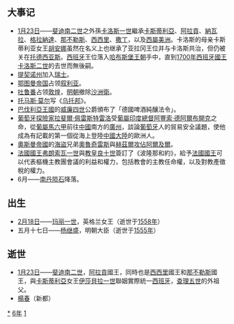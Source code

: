 {{yearTOC|1516|明'''[[正德|正德]]十一年'''；越南'''[[洪順|洪順]]八年'''，'''[[光紹|光紹]]元年'''；陳暠'''[[天應_(陳暠)|天應]]元年'''；陳㫒'''[[宣和_(越南)|宣和]]元年'''；日本'''[[永正|永正]]十三年'''}}

== 大事记 ==
*[[1月23日|1月23日]]——[[费尔南多二世_(阿拉贡)|斐迪南二世]]之外孫[[查理五世_(神圣罗马帝国)|卡洛斯一世]]繼承[[卡斯蒂利亞王權|卡斯蒂利亞]]、[[阿拉贡王国|阿拉貢]]、[[納瓦拉王國|納瓦拉]]、[[格拉納達王國|格拉納達]]、[[那不勒斯王国|那不勒斯]]、[[西西里王國|西西里]]、[[薩丁尼亞王國|撒丁]]，以及[[西班牙美洲殖民地|西屬美洲]]。卡洛斯的母亲卡斯蒂利亚女王[[胡安娜_(卡斯蒂利亚)|胡安娜]]虽然在名义上也继承了亚拉冈王位并与卡洛斯共治，但仍被关在[[托德西亚斯|托德西亚斯]]。[[西班牙|西班牙]]王位落入[[哈布斯堡王朝|哈布斯堡王朝]]手中，直到[[1700年|1700年]][[西班牙君主|西班牙國王]][[卡洛斯二世_(西班牙)|卡洛斯二世]]的去世而無後嗣。
*[[提契諾州|提契诺州]]加入[[瑞士|瑞士]]。
*[[奥斯曼帝国|鄂图曼帝国]]占领[[叙利亚|叙利亚]]。
*[[吐鲁番汗国|吐鲁番]]占领[[敦煌市|敦煌]]，[[明朝|明朝]]撤除[[沙洲衛|沙洲衛]]。
*[[托马斯·莫尔|托马斯·莫尔]]写《[[乌托邦|乌托邦]]》。
*[[巴伐利亞王國|巴伐利亞王國]]的[[威廉四世_(巴伐利亞)|威廉四世]]公爵頒布了「德國啤酒純釀法令」。
*[[葡萄牙|葡萄牙]][[探險家|探險家]][[拉斐爾·佩雷斯特雷洛|拉斐爾·佩雷斯特雷洛]]受[[葡屬印度|葡屬印度]][[總督|總督]][[阿豐索·德阿爾布開克|阿豐索·德阿爾布開克]]之命，從[[麻六甲|葡屬馬六甲]]前往[[中國|中國]]南方的[[廣州|廣州]]，談論[[葡萄牙|葡萄牙]]人的貿易安全議題，使他成為有記載的第一個從海上登陸[[中國大陸|中國大陸]]的歐洲人。
*[[奧斯曼帝國|奧斯曼帝國]]的[[海盜|海盜]]兄弟[[奧魯奇雷斯|奧魯奇雷斯]]與[[巴巴羅薩·海雷丁帕夏|赫茲爾]][[攻佔阿爾及爾_(1516年)|攻佔阿爾及爾]]。
*[[法國君主列表|法國國王]][[弗朗索瓦一世_(法兰西)|弗朗索瓦一世]]與[[教皇|教皇]][[良十世|良十世]]簽訂了《波隆那和約》，給予[[法國君主列表|法國國王]]可以代表樞機主教團會議的利益和權力，包括教會的主教任命權，以及對教產徵稅的權力。
*6月——[[南丹隕石|南丹陨石]]降落。

== 出生 ==
*[[2月18日|2月18日]]——[[玛丽一世_(英格兰)|玛丽一世]]，英格兰女王（逝世于[[1558年|1558年]]）
*五月十七日——[[楊繼盛|杨继盛]]，明朝大臣（逝世于[[1555年|1555年]]）

== 逝世 ==
{{Wikisource year mention}}
* [[1月23日|1月23日]]——[[费尔南多二世_(阿拉贡)|斐迪南二世]]，[[阿拉贡王国|阿拉貢]]國王，同時也是[[西西里王國|西西里]]國王和[[那不勒斯王国|那不勒斯]]國王，與[[卡斯蒂利亞王權|卡斯蒂利亞]]女王[[伊莎貝拉一世|伊莎貝拉一世]]聯姻實際統一[[西班牙|西班牙]]，[[查理五世_(神圣罗马帝国)|查理五世]]的外祖父。
*[[楊春_(新都)|楊春]]（新都）

[[Category:1516年|*]]
[[Category:1510年代|6年]]
[[Category:16世纪各年|1]]